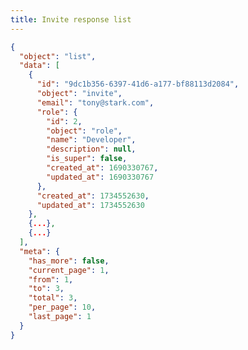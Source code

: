 ```yaml
---
title: Invite response list
---
```


```json title="JSON Response"
{
  "object": "list",
  "data": [
    {
      "id": "9dc1b356-6397-41d6-a177-bf88113d2084",
      "object": "invite",
      "email": "tony@stark.com",
      "role": {
        "id": 2,
        "object": "role",
        "name": "Developer",
        "description": null,
        "is_super": false,
        "created_at": 1690330767,
        "updated_at": 1690330767
      },
      "created_at": 1734552630,
      "updated_at": 1734552630
    },
    {...},
    {...}
  ],
  "meta": {
    "has_more": false,
    "current_page": 1,
    "from": 1,
    "to": 3,
    "total": 3,
    "per_page": 10,
    "last_page": 1
  }
}
```
